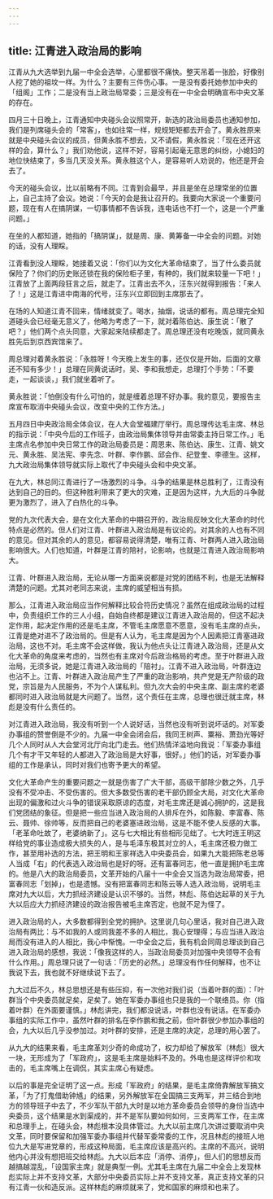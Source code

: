 ```yaml
---
---
---
```

title: 江青进入政治局的影响
---




江青从九大选举到九届一中全会选举，心里都很不痛快。整天吊着一张脸，好像别人挖了她的祖坟一样。为什么？主要有三件伤心事。一是没有委托她参加中央的「组阁」工作；二是没有当上政治局常委；三是没有在一中全会明确宣布中央文革的存在。

四月三十日晚上，江青通知中央碰头会议照常开，新选的政治局委员也通知参加，我们是列席碰头会的「常客」，也如往常一样，规规矩矩都去开会了。黄永胜原来就是中央碰头会议的成员，但黄永胜不想去，又不请假，黄永胜说：「现在还开这样的会，算什么？」我们劝他说，这样不好，容易引起毫无意思的纠纷，小媳妇的地位快结束了，多当几天没关系。黄永胜这个人，是容易听人劝说的，他还是开会去了。

今天的碰头会议，比以前略有不同。江青到会最早，并且是坐在总理常坐的位置上，自己主持了会议。她说：「今天的会是我让召开的。我要向大家说一个重要问题，现在有人在搞阴谋，一切事情都不告诉我，连电话也不打一个，这是一个严重问题。」

在坐的人都知道，她指的「搞阴谋」，就是周、康、黄筹备一中全会的问题。对她的话，没有人理睬。

江青看到没人理睬，她接着又说：「你们以为文化大革命结束了，当了什么委员就保险了？你们的历史账还锁在我的保险柜子里，有种的，我们就来较量一下吧！」江青放了上面两段狂言之后，就走了。江青出去不久，汪东兴就得到报告：「来人了！」这是江青进中南海的代号，汪东兴立即回到主席那去了。

在场的人知道江青不回来，情绪就变了。喝水，抽烟，说话的都有。周总理完全知道碰头会已经毫无意义了，他略为考虑了一下，就对着陈伯达、康生说：「散了吧？」他们两个点头同意，大家起来陆续都走了。周总理还没有吃晚饭，就同黄永胜先后到京西宾馆来了。

周总理对着黄永胜说：「永胜呀！今天晚上发生的事，还仅仅是开始，后面的文章还不知有多少！」总理在同黄说话时，吴、李和我想走，总理打个手势：「不要走，一起谈谈，」我们就坐着听了。

黄永胜说：「怕倒没有什么可怕的，就是缠着总理不好办事。我的意见，要报告主席宣布取消中央碰头会议，改变中央的工作方法。」

五月四日中央政治局全体会议，在人大会堂福建厅举行。周总理传达毛主席、林总的指示说：「中央今后的工作班子，由政治局集体领导并由常委主持日常工作。」毛主席点名参加中央日常工作的政治局委员是：周恩来、陈伯达、康生、江青、姚文元、黄永胜、吴法宪、李先念、叶群、李作鹏、邱会作、纪登奎、李德生。这样，九大政治局集体领导就实际上取代了中央碰头会和中央文革。

在九大，林总同江青进行了一场激烈的斗争。斗争的结果是林总胜利了，江青没有达到自己的目的。但这种胜利带来了更大的灾难，正是因为这样，九大后的斗争就更为激烈了，进入了白热化的斗争。

党的九次代表大会，是在文化大革命的中期召开的，政治局反映文化大革命的时代特点是必然的。但人们对江青、叶群进入政治局是有议论的。对其余的人也有不同的意见。但对其余的人的意见，都容易说得清楚，唯有江青、叶群两人进入政治局影响很大。人们也知道，叶群是江青的陪衬，论影响，也就是江青进入政治局影响大。

江青、叶群进入政治局，无论从哪一方面来说都是对党的团结不利，也是无法解释清楚的问题。尤其对老同志来说，主席的威望相当有损。

那么，江青进入政治局应当作何解释比较合符历史情况？虽然在组成政治局的过程中，负责组织工作的三人小组，自始自终都是建议江青进入政治局的，但这不起决定作用，起决定作用的还是毛主席，不管毛主席愿意不愿意，没有毛主席的点头，江青是绝对进不了政治局的。但是有人认为，毛主席是因为个人因素把江青塞进政治局，这也不对。毛主席不会这样做，我认为他点头让江青进入政治局，还是从文化大革命的角度来考虑的，当然也有主席对今后政治格局的考虑。至于叶群进入政治局，无须多说，她是江青进入政治局的「陪衬」。江青不进入政治局，叶群连边也沾不上。江青、叶群进入政治局产生了严重的政治影响，共产党是无产阶级的政党，宗旨是为人民服务，不为个人谋私利。但九次大会的中央主席、副主席的老婆都同时进入政治局就是大问题了。当然，这个责任在主席，总理也很迁就主席，林彪是没有什么责任的。

对江青进入政治局，我没有听到一个人说好话，当然也没有听到说坏话的。对军委办事组的赞誉倒是不少的。九届一中全会闭会后，我同王树声、粟裕、萧劲光等好几个人同时从人大会堂河北厅向北门走去。他们热情洋溢地向我说：「军委办事组几个有才干又年轻的人都进入了政治局是大好事，很好。」他们的话，对军委办事组的工作是承认，同时对我们也寄予更大的希望。

文化大革命产生的重要问题之一就是伤害了广大干部，高级干部除少数之外，几乎没有不受冲击、不受伤害的。但大多数受伤害的老干部仍顾全大局，对文化大革命出现的偏激和过火斗争的错误采取原谅的态度，对毛主席还是诚心拥护的，这是我们党团结的象征。但是把一些应当进入政治局的人排斥在外，如陈毅、李富春、陈云、聂帅、徐帅等，反而把自己的老婆塞进政治局，这是不能不使人反感的大事。「老革命吐故了，老婆纳新了」。这与七大相比有些相形见绌了。七大时连王明这样给党的事业造成极大损失的人，是与毛泽东极其对立的人，毛主席还极力做工作，甚至用补选的方法，把王明和王家祥选入中央委员会，如果九大能把陈老总等人当成「右」的代表选入政治局也是好的呀。还有富春同志，他一直是拥护毛主席的。他是八大的政治局委员，文革开始的八届十一中全会又当选为政治局常委，把富春同志「划掉」，也是遗憾。没有把富春同志和陈云等人选入政治局，说明毛主席对九大以后，大力抓经济建设是认识不够的。当然，林彪、陈伯达起草的关于九大以后应大力抓经济建设的政治报告被毛主席否定，也就不足为怪了。

进入政治局的人，大多数都得到全党的拥护。这里说几句心里话，我对自己进入政治局有两比：与不如我的人或同我差不多的人相比，我心安理得；与应当进入政治局而没有进入的人相比，我心中惭愧。一中全会之后，我有机会同周总理谈到自己进入政治局的感想，我说：「像我这样的人，当政治局委员对加强中央领导不会有什么作用。」周总理只说了一句话：「历史的必然。」总理没有作任何解释，也不让我说下去，我也就不好继续说下去了。

九大过后不久，林总思想还是有些压抑，有一次他对我们说（当着叶群的面）：「叶群当个中央委员就足矣，足矣了。她在军委办事组也只是我的一个联络员。你（指着叶群）在外面要谨慎。」林彪讲完，我们都没说话，叶群也没有说话。在军委办事组的实际工作中，虽然叶群的排名在李作鹏和我之前，但叶群很少参加办事组的会，九大以后几乎没参加过。对叶群的安排，还是主席的决定，总理的用心罢了。

从九大的结果来看，毛主席革刘少奇的命成功了，权力却给了解放军（林彪）很大一块，无形成为了「军政府」，这是毛主席是始料不及的。外电也是这样评价和攻击的，毛主席嘴上在调侃，其实主席心有疑虑。

以后的事是完全证明了这一点。形成「军政府」的结果，是毛主席倚靠解放军搞文革，「为了打鬼借助钟馗」的结果，另外解放军在全国搞三支两军，并三结合到地方的领导班子中去了，不少军队干部九大时是以地方革命委员会领导的身份当选中央委员，这个结果是水到渠成的，并不是军队要如何如何，三支两军工作，在主席和总理手上，在碰头会，林彪根本没具体管过。九大以前主席几次讲过要取消中央文革，同时要保留和加强军委办事组并代替军委常委的工作，况且林彪的接班人地位九大是写进党章的，形成这种局面，毛主席应该是高兴的。主席的不高兴，说明他内心并没有想把班交给林彪。九大以后本应「消停、消停」，但人们的思想反而越搞越混乱，「设国家主席」就是典型一例。尤其毛主席在九届二中全会上发现林彪实际上并不支持文革，大部分中央委员实际上并不支持文革，真正支持文革的只有江青一伙和造反派。这样林彪的麻烦就来了，党和国家的麻烦和也来了。
